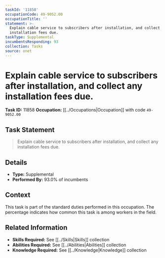 ```yaml
---
taskId: '11858'
occupationCode: 49-9052.00
occupationTitle: ''
statement: >-
  Explain cable service to subscribers after installation, and collect any
  installation fees due.
taskType: Supplemental
incumbentsResponding: 93
collection: Tasks
source: onet
---
```

# Explain cable service to subscribers after installation, and collect any installation fees due.

**Task ID:** 11858
**Occupation:** [[../Occupations|Occupation]] with code `49-9052.00`

## Task Statement

> Explain cable service to subscribers after installation, and collect any installation fees due.

## Details

- **Type:** Supplemental
- **Performed By:** 93.0% of incumbents

## Context

This task is part of the standard duties performed in this occupation. The percentage indicates how common this task is among workers in the field.

## Related Information

- **Skills Required:** See [[../Skills|Skills]] collection
- **Abilities Required:** See [[../Abilities|Abilities]] collection
- **Knowledge Required:** See [[../Knowledge|Knowledge]] collection
